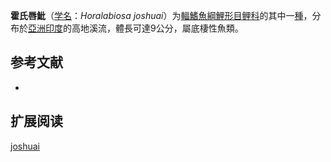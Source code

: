 {{Speciesbox
| name = 霍氏唇魮
| status = NE
| status_system = IUCN3.1
| image = 
| genus = Horalabiosa
| species = joshuai
| authority = [[Silas|Silas]], 1954
| synonyms = 
}}

'''霍氏唇魮'''（[[学名|学名]]：''Horalabiosa joshuai''）为[[輻鰭魚綱|輻鰭魚綱]][[鯉形目|鯉形目]][[鲤科|鲤科]]的其中一[[種|種]]，分布於[[亞洲|亞洲]][[印度|印度]]的高地溪流，體長可達9公分，屬底棲性魚類。

== 参考文献 ==
*{{FishBase_species|genus=Horalabiosa|species=joshuai|year=2011|month=12}}

== 扩展阅读 ==
{{refbegin}}
{{wikispecies-inline|Horalabiosa joshuai|霍氏唇魮}}
{{refend}}
{{Taxonbar|from=Q3756859}}

[[Category:霍氏唇魮屬|joshuai]]


{{鯉形目小作品}}